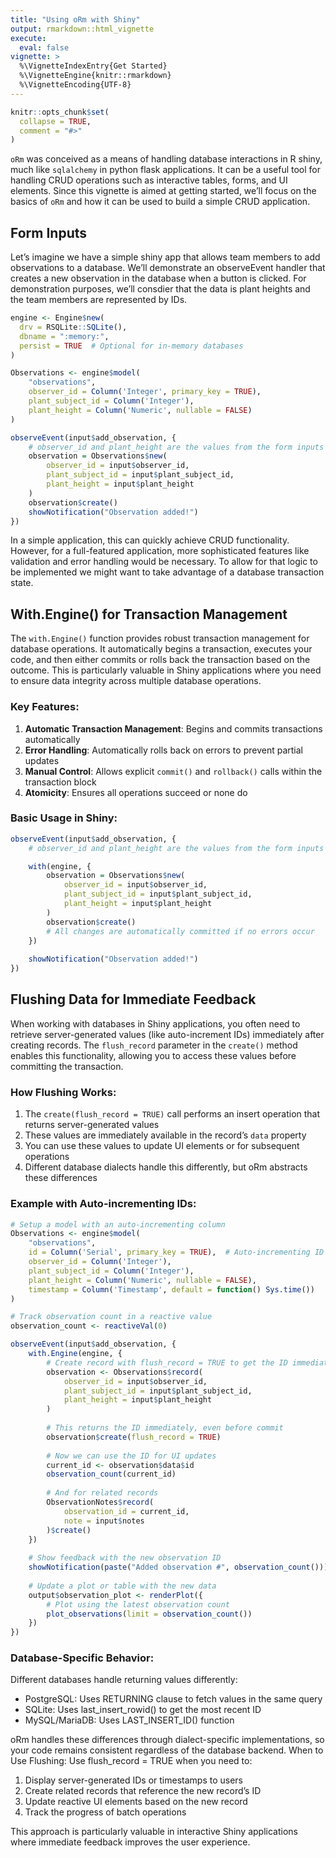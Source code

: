 ```yaml
---
title: "Using oRm with Shiny"
output: rmarkdown::html_vignette
execute: 
  eval: false
vignette: >
  %\VignetteIndexEntry{Get Started}
  %\VignetteEngine{knitr::rmarkdown}
  %\VignetteEncoding{UTF-8}
---
```


```r
knitr::opts_chunk$set(
  collapse = TRUE,
  comment = "#>"
)
```

`oRm` was conceived as a means of handling database interactions in R shiny, much like `sqlalchemy` in python flask applications. It can be a useful tool for handling CRUD operations such as interactive tables, forms, and UI elements. Since this vignette is aimed at getting started, we'll focus on the basics of `oRm` and how it can be used to build a simple CRUD application.

## Form Inputs

Let's imagine we have a simple shiny app that allows team members to add observations to a database. We'll demonstrate an observeEvent handler that creates a new observation in the database when a button is clicked. For demonstration purposes, we'll consdier that the data is plant heights and the team members are represented by IDs.


```r
engine <- Engine$new(
  drv = RSQLite::SQLite(),
  dbname = ":memory:",
  persist = TRUE  # Optional for in-memory databases
)

Observations <- engine$model(
    "observations",
    observer_id = Column('Integer', primary_key = TRUE),
    plant_subject_id = Column('Integer'),
    plant_height = Column('Numeric', nullable = FALSE)
)

observeEvent(input$add_observation, {
    # observer_id and plant_height are the values from the form inputs
    observation = Observations$new(
        observer_id = input$observer_id,
        plant_subject_id = input$plant_subject_id,
        plant_height = input$plant_height
    )
    observation$create()
    showNotification("Observation added!")
})
```

In a simple application, this can quickly achieve CRUD functionality. However, for a full-featured application, more sophisticated features like validation and error handling would be necessary. To allow for that logic to be implemented we might want to take advantage of a database transaction state. 

## With.Engine() for Transaction Management

The `with.Engine()` function provides robust transaction management for database operations. It automatically begins a transaction, executes your code, and then either commits or rolls back the transaction based on the outcome. This is particularly valuable in Shiny applications where you need to ensure data integrity across multiple database operations.

### Key Features:

1. **Automatic Transaction Management**: Begins and commits transactions automatically
2. **Error Handling**: Automatically rolls back on errors to prevent partial updates
3. **Manual Control**: Allows explicit `commit()` and `rollback()` calls within the transaction block
4. **Atomicity**: Ensures all operations succeed or none do

### Basic Usage in Shiny:

```r
observeEvent(input$add_observation, {
    # observer_id and plant_height are the values from the form inputs

    with(engine, {
        observation = Observations$new(
            observer_id = input$observer_id,
            plant_subject_id = input$plant_subject_id,
            plant_height = input$plant_height
        )
        observation$create()
        # All changes are automatically committed if no errors occur
    })
    
    showNotification("Observation added!")
})
```

## Flushing Data for Immediate Feedback

When working with databases in Shiny applications, you often need to retrieve server-generated values (like auto-increment IDs) immediately after creating records. The `flush_record` parameter in the `create()` method enables this functionality, allowing you to access these values before committing the transaction.

### How Flushing Works:

1. The `create(flush_record = TRUE)` call performs an insert operation that returns server-generated values
2. These values are immediately available in the record's `data` property
3. You can use these values to update UI elements or for subsequent operations
4. Different database dialects handle this differently, but oRm abstracts these differences

### Example with Auto-incrementing IDs:

```r
# Setup a model with an auto-incrementing column
Observations <- engine$model(
    "observations",
    id = Column('Serial', primary_key = TRUE),  # Auto-incrementing ID
    observer_id = Column('Integer'),
    plant_subject_id = Column('Integer'),
    plant_height = Column('Numeric', nullable = FALSE),
    timestamp = Column('Timestamp', default = function() Sys.time())
)

# Track observation count in a reactive value
observation_count <- reactiveVal(0)

observeEvent(input$add_observation, {
    with.Engine(engine, {
        # Create record with flush_record = TRUE to get the ID immediately
        observation <- Observations$record(
            observer_id = input$observer_id,
            plant_subject_id = input$plant_subject_id,
            plant_height = input$plant_height
        )
        
        # This returns the ID immediately, even before commit
        observation$create(flush_record = TRUE)
        
        # Now we can use the ID for UI updates
        current_id <- observation$data$id
        observation_count(current_id)
        
        # And for related records
        ObservationNotes$record(
            observation_id = current_id,
            note = input$notes
        )$create()
    })
    
    # Show feedback with the new observation ID
    showNotification(paste("Added observation #", observation_count()))
    
    # Update a plot or table with the new data
    output$observation_plot <- renderPlot({
        # Plot using the latest observation count
        plot_observations(limit = observation_count())
    })
})
```

### Database-Specific Behavior:
Different databases handle returning values differently:

* PostgreSQL: Uses RETURNING clause to fetch values in the same query  
* SQLite: Uses last_insert_rowid() to get the most recent ID  
* MySQL/MariaDB: Uses LAST_INSERT_ID() function  

oRm handles these differences through dialect-specific implementations, so your code remains consistent regardless of the database backend.
When to Use Flushing:
Use flush_record = TRUE when you need to:

1. Display server-generated IDs or timestamps to users  
2. Create related records that reference the new record's ID  
3. Update reactive UI elements based on the new record  
4. Track the progress of batch operations  

This approach is particularly valuable in interactive Shiny applications where immediate feedback improves the user experience.